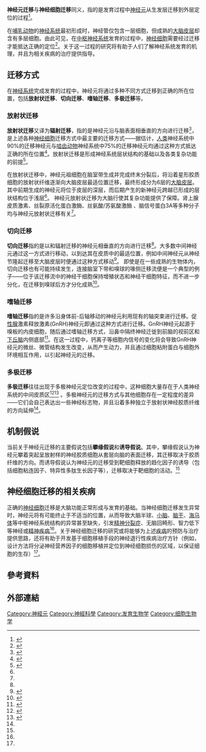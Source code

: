 '''神经元迁移'''与'''神经细胞迁移'''同义，指的是发育过程中[[神经元|神经元]]从生发层迁移到外层定位的过程<ref name="神经解剖生理学">{{cite book | title=神经解剖生理学 | author=孙久荣 | year=2004 | publisher=北京大学出版社 | location=北京 | pages=64 | isbn=9787301074060}}</ref>。

在[[哺乳动物|哺乳动物]]的[[神经系统|神经系统]]最初形成时，神经管仅包含一层细胞，但成熟的[[大脑皮层|大脑皮层]]却含有多层细胞。由此可见，在[[中枢神经系统|中枢神经系统]]发育的过程中，[[神经细胞|神经细胞]]需要经过迁移才能抵达正确的定位<ref name="神经细胞迁移的分子生物学研究">{{cite journal |url = http://d.wanfangdata.com.cn/periodical/jxyxyxb200102002 |title = 神经细胞迁移的分子生物学研究 |author = 饶毅 |journal = 江西医学院学报 |volume = 41 |issue = 2 |pages = 9-15|date = 2001年 |access-date = 2020-12-12 |archive-date = 2004-01-08 |archive-url = http://d.wanfangdata.com.cn/periodical/jxyxyxb200102002 |dead-url = no }}</ref>。关于这一过程的研究将有助于人们了解神经系统发育的机理，并且为相关疾病的治疗提供指导。

== 迁移方式 ==
在[[神经系统|神经系统]]完成发育的过程中，神经元将通过多种不同方式迁移到正确的所在位置，包括'''放射状迁移'''、'''切向迁移'''、'''嗜轴迁移'''、'''多极迁移'''等。
===放射状迁移===
'''放射状迁移'''又译为'''辐射迁移'''，指的是神经元沿与脑表面相垂直的方向进行迁移<ref name="神经元迁移的细胞和分子机制">{{cite journal |url = http://www.cnki.com.cn/Article/CJFDTotal-SMHX201002004.htm |title = 神经细胞迁移的分子生物学研究 |author = 吴平，宋淑亮，王允山，梁浩，王伟莉，吉爱国 |title = 神经元迁移的细胞和分子机制 |journal = 生命的化学 |volume = 30 |issue = 2 |pages = 165-170|date = 2010年 |access-date = 2020-12-12 |archive-date = 2010 |archive-url = http://www.cnki.com.cn/Article/CJFDTotal-SMHX201002004.htm |dead-url = no }}</ref>，是上述各种[[神经细胞|神经细胞]]迁移方式中最主要的迁移方式——据估计，[[人类|人类]]神经系统中90%的迁移神经元与[[啮齿动物|啮齿动物]]神经系统中75%的迁移神经元均通过这种方式抵达正确的所在位置<ref name=pmid12050665>{{cite journal |vauthors=Letinic K, Zoncu R, Rakic P |title=Origin of GABAergic neurons in the human neocortex |journal=[[Nature_(journal)|Nature]] |volume=417 |issue=6889 |pages=645–9 |date=June 2002|pmid=12050665 |doi=10.1038/nature00779|bibcode=2002Natur.417..645L }}</ref>。放射状迁移是形成神经系统层状结构的基础以及各类复杂功能的前提<ref name="神经元放射状迁移分子的研究进展">{{cite journal |url = http://d.wanfangdata.com.cn/periodical/ChlQZXJpb2RpY2FsQ0hJTmV3UzIwMjAxMjAzEhFzaHRkZHh4YjIwMTYwMTAyNxoIN3Y1bDR3M3c%3D |title = 神经元放射状迁移分子的研究进展 |author = 蒋华玉，王永刚 |journal = 神经元放射状迁移分子的研究进展 |volume = 37 |issue = 1 |pages = 124-128|date = 2016年 |access-date = 2020-12-12 |archive-date = 2016-04-21 |archive-url =http://d.wanfangdata.com.cn/periodical/ChlQZXJpb2RpY2FsQ0hJTmV3UzIwMjAxMjAzEhFzaHRkZHh4YjIwMTYwMTAyNxoIN3Y1bDR3M3c%3D |dead-url = no }}</ref>。

在放射状迁移中，神经元祖细胞在脑室带生成并完成终末分裂后，将沿着星形胶质细胞的放射状纤维逐渐向大脑皮层最适位置迁移，最终形成分为6层的[[大脑皮层|大脑皮层]]。其中前期生成的神经元将位于皮层的深层，而后期产生的新神经元跨越已形成的层状结构位于浅层<ref name="神经元放射状迁移分子的研究进展"/>。
神经元放射状迁移为大脑行使其复杂功能提供了保障。肾上腺皮质激素、丝裂原活化蛋白激酶、丝氨酸/苏氨酸激酶 、脑信号蛋白3A等多种分子均与神经元放射状迁移有关<ref name="神经元放射状迁移分子的研究进展"/>。

===切向迁移===
'''切向迁移'''指的是以和辐射迁移的神经元相垂直的方向进行迁移<ref name="神经元迁移的细胞和分子机制"/>。大多数中间神经元通过这一方式进行移动，以到达其在皮质中的最适位置，例如中间神经元从神经节隆起迁移至大脑皮层时便通过这种方式移动<ref>{{cite journal |author=Yokota Yukako，Ghashghaei H. T.，Han Christine，Watson Hannah，Campbell Kenneth J.，Anton E.S.，Chan-Ling Tailoi|title=Radial glial dependent and independent dynamics of interneuronal migration in the developing cerebral cortex. |journal=PLOS ONE |date=30 June 2016 |volume=11 |issue=6 |pages=e0158680 |doi=10.1371/journal.pone.0158680 |pmid=27362431 |pmc=PMC1950908 }}</ref>。 
即使是在一些成熟的生物体内，切向迁移也有可能持续发生，连接脑室下带和嗅球的喙侧迁移流便是一个典型的例子——位于该迁移流中的神经干细胞保持增殖状态和神经干细胞特征，而不进一步分化，在迁移到嗅球后方才分化成熟<ref>{{cite journal |url = http://d.wanfangdata.com.cn/periodical/jpxb200403009 |title = Pax-6在大鼠发育脑喙侧神经干细胞迁移流中的表达 |author = 邱克军，蔡文琴，姚忠祥，杨辉，周德山，何家全，刘仕勇 |journal = 解剖学报 |volume = 35 |issue = 3 |pages = 262-267|date = 2004年 |access-date = 2020-12-12 |archive-date = 2004-07-02 |archive-url = http://d.wanfangdata.com.cn/periodical/jpxb200403009 |dead-url = no }}</ref>。

===嗜轴迁移===
'''嗜轴迁移'''指的是许多沿身体前-后轴移动的神经元利用现有的轴突束进行迁移。促[[性腺|性腺]]激素释放激素(GnRH)神经元即通过这种方式进行迁移。GnRH神经元起源于嗅板的内皮细胞，随后通过嗜轴迁移方式，沿鼻中隔终神经迁徙到前脑的视前区和[[下丘脑|下丘脑]]内侧底部<ref>{{cite journal |vauthors=Lund, Carina，Pulli, Kristiina，Yellapragada, Venkatram，Giacobini, Paolo，Lundin, Karolina，Vuoristo, Sanna，Tuuri, Timo，Noisa, Parinya，Raivio, Taneli |title=Development of Gonadotropin-Releasing Hormone-Secreting Neurons from Human Pluripotent Stem Cells |journal=Stem Cell Reports |volume=7 |issue=2 |pages=149–157 |date=9 Aug 2016|doi=10.1016/j.stemcr.2016.06.007}}</ref>。在这一过程中，钙离子等细胞内信号的变化将会导致GnRH神经元的微丝、微管结构发生改变，从而产生动力，并且通过细胞粘附蛋白与细胞外环境相互作用，以引起神经元的迁移。

===多极迁移===
'''多极迁移'''往往出现于多极神经元定位改变的过程中，这种细胞大量存在于人类神经系统的中间皮质区<ref name=Tabata03>{{cite journal |vauthors=Tabata H, Nakajima K |title=Multipolar migration: the third mode of radial neuronal migration in the developing cerebral cortex |url=https://archive.org/details/sim_journal-of-neuroscience_2003-11-05_23_31/page/9996 |journal=Journal of Neuroscience |volume=23 |issue=31 |pages=9996–10001 |date=5 November 2003|pmid=14602813 |pmc=6740853 |doi=10.1523/JNEUROSCI.23-31-09996.2003 }}</ref><ref>{{cite journal |vauthors=Nadarajah B, Alifragis P, Wong R, Parnavelas J |title=Neuronal migration in the developing cerebral cortex: observations based on real-time imaging |journal=Cereb Cortex |volume=13 |issue=6 |pages=607–11 |year=2003 |pmid=12764035 |doi=10.1093/cercor/13.6.607 |url=http://cercor.oxfordjournals.org/cgi/content/full/13/6/607 |access-date=2020-12-12 |archive-date=2008-10-15 |archive-url=https://web.archive.org/web/20081015140755/http://cercor.oxfordjournals.org/cgi/content/full/13/6/607 |dead-url=no }}</ref> 。多极神经元的迁移方式与其他细胞存在一定程度的差异——它们会自己表达出一些神经标志物，并且沿着多种独立于放射状神经胶质纤维的方向延伸<ref name=Tabata03/>。

== 机制假说 ==
当前关于神经元迁移的主要假说包括'''攀缘假说'''和'''诱导假说'''。其中，攀缘假说认为神经元攀着突起呈放射样的神经胶质细胞从套层向脑的表面迁移，其迁移取决于胶质纤维的方向。而诱导假说认为神经元的迁移受到靶细胞释放的趋化因子的诱导（包括细胞粘连因子、特异性多肽生长因子等），迁移取决于靶细胞的活动。<ref name=神经解剖生理学/>

==神经细胞迁移的相关疾病==
正确的[[神经细胞|神经细胞]]迁移是大脑功能正常形成与发育的基础。当神经细胞迁移发生异常时，神经元将有可能终止于不适当的位置，从而导致大脑半球、[[小脑|小脑]]、[[脑干|脑干]]、[[海马体|海马体]]等中枢神经系统结构的异常甚至缺失，引发[[精神分裂症|精神分裂症]]、无脑回畸形、智力低下等神经或[[精神疾病|精神疾病]]<ref name=神经元放射状迁移分子的研究进展/>。关于神经细胞迁移的研究或将能够为上述[[疾病|疾病]]的预防与治疗提供思路，还将有助于开发基于细胞移植手段的神经退行性疾病治疗方针（例如，设计方法将分泌神经营养因子的细胞移植并定位到神经细胞损伤的区域，以保证细胞的生存）<ref name=神经细胞迁移的分子生物学研究/>。

== 參考資料 ==
{{Reflist|2}}

== 外部連結 ==

[[Category:神經元|Category:神經元]]
[[Category:神經科學|Category:神經科學]]
[[Category:发育生物学|Category:发育生物学]]
[[Category:细胞生物学|Category:细胞生物学]]